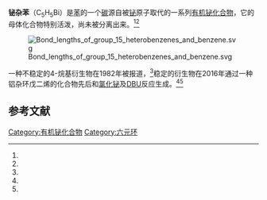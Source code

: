 {{Chembox
|ImageFile=Bismabenzene.svg
|OtherNames=Bismine, Bismin
|Section1={{Chembox Identifiers
| CASNo = 289-52-1 
| ChemSpiderID = 119910
| DTXSID = DTXSID50183094
| PubChem = 136133
| StdInChI=1S/C5H5Bi/c1-2-4-6-5-3-1/h1-5H
| StdInChIKey = ZEBPXYQZSWNMLH-UHFFFAOYSA-N
| SMILES = C1=CC=[As]C=C1
 }}
|Section2={{Chembox Properties
| C=5|H=5|Bi=1
 }}
}}
'''铋杂苯'''（C<sub>5</sub>H<sub>5</sub>Bi）是[[苯|苯]]的一个[[碳|碳]]源自被[[铋|铋]]原子取代的一系列[[有机铋化学|有机铋化合物]]，它的母体化合物特别活泼，尚未被分离出来。<ref name=bel /><ref name=ashe1972 />

[[File:Bond_lengths_of_group_15_heterobenzenes_and_benzene.svg|center]]

一种不稳定的4-烷基衍生物在1982年被报道，<ref name=ashe />稳定的衍生物在2016年通过一种铝杂环戊二烯的化合物先后和[[氯化铋|氯化铋]]及[[1,8-二氮杂二环［5.4.0］十一碳-7-烯|DBU]]反应生成。<ref name=bel /><ref name=Ishii />

==参考文献==
{{reflist|colwidth=30em
 |refs=
<ref name=Ishii>''An Isolable Bismabenzene: Synthesis, Structure, and Reactivity'' Takuya Ishii, Katsunori Suzuki, Taichi Nakamura, and Makoto Yamashita Journal of the American Chemical Society Article 2016 138 (39) 12787−12790 {{DOI| 10.1021/jacs.6b08714}}</ref>
<ref name=bel>''Chemists create stable bismuth benzene derivative'' Fernando Gomollon-Bel 29 September 2016 https://www.chemistryworld.com/news/chemists-create-stable-bismuth-benzene-derivative/1017447.article</ref>
<ref name=ashe>''Stabilization of stibabenzene and bismabenzene by 4-alkyl substituents'' Arthur J. Ashe III, Timothy R. Diephouse, and Maher Y. El-Sheikh Journal of the American Chemical Society 1982 104 (21), 5693-5699 {{DOI| 10.1021/ja00385a024}}</ref>
<ref name=ashe1972>''Bismabenzene. Reaction of Group V heteroaromatic compounds with hexafluorobutyne'' Arthur J. Ashe III and Michael D. Gordon Journal of the American Chemical Society 1972 94 (21), 7596-7597 {{DOI| 10.1021/ja00776a063}}</ref>
}}

[[Category:有机铋化合物|Category:有机铋化合物]]
[[Category:六元环|Category:六元环]]